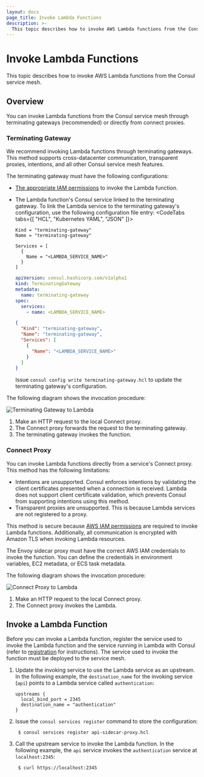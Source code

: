 ```yaml
---
layout: docs
page_title: Invoke Lambda Functions
description: >-
  This topic describes how to invoke AWS Lambda functions from the Consul service mesh.
---
```


# Invoke Lambda Functions

This topic describes how to invoke AWS Lambda functions from the Consul service mesh.

## Overview

You can invoke Lambda functions from the Consul service mesh through terminating gateways (recommended) or directly from connect proxies.


### Terminating Gateway

We recommend invoking Lambda functions through terminating gateways. This method supports cross-datacenter communication, transparent
proxies, intentions, and all other Consul service mesh features.

The terminating gateway must have the following configurations:
* [The appropriate IAM permissions](/docs/lambda/registration#configure-iam-permissions-for-envoy) to invoke the Lambda function.
* The Lambda function's Consul service linked to the terminating gateway. To link the Lambda service to the terminating gateway's configuration, use the following configuration file entry:
    <CodeTabs tabs={[ "HCL", "Kubernetes YAML", "JSON" ]}>

    ```hcl
    Kind = "terminating-gateway"
    Name = "terminating-gateway"

    Services = [
      {
        Name = "<LAMBDA_SERVICE_NAME>"
      }
    ]
    ```

    ```yaml
    apiVersion: consul.hashicorp.com/v1alpha1
    kind: TerminatingGateway
    metadata:
      name: terminating-gateway
    spec:
      services:
        - name: <LAMBDA_SERVICE_NAME>
    ```

    ```json
    {
      "Kind": "terminating-gateway",
      "Name": "terminating-gateway",
      "Services": [
        {
          "Name": "<LAMBDA_SERVICE_NAME>"
        }
      ]
    }
    ```

    </CodeTabs>

  Issue `consul config write terminating-gateway.hcl` to update the terminating gateway's configuration.

The following diagram shows the invocation procedure:

<ImageConfig width={700}>

![Terminating Gateway to Lambda](/img/terminating_gateway_to_lambda.svg)

</ImageConfig>

1. Make an HTTP request to the local Connect proxy.
1. The Connect proxy forwards the request to the terminating gateway.
1. The terminating gateway invokes the function.

### Connect Proxy

You can invoke Lambda functions directly from a service's Connect proxy.
This method has the following limitations:
- Intentions are unsupported. Consul enforces intentions by validating the client certificates presented when a connection is received. Lambda does not support client certificate validation, which prevents Consul from supporting intentions using this method.
- Transparent proxies are unsupported. This is because Lambda services are not
  registered to a proxy.

This method is secure because [AWS IAM permissions](/docs/lambda/registration#configure-iam-permissions-for-envoy) are required to invoke Lambda functions. Additionally, all communication is encrypted with Amazon TLS when invoking Lambda resources.

The Envoy sidecar proxy must have the correct AWS IAM credentials to invoke the function. You can define the credentials in environment variables, EC2 metadata, or ECS task metadata.

The following diagram shows the invocation procedure:

<ImageConfig width={400}>

![Connect Proxy to Lambda](/img/connect_proxy_to_lambda.svg)

</ImageConfig>

1. Make an HTTP request to the local Connect proxy.
2. The Connect proxy invokes the Lambda.

## Invoke a Lambda Function
Before you can invoke a Lambda function, register the service used to invoke
the Lambda function and the service running in Lambda with
Consul (refer to [registration](/docs/lambda/registration) for
instructions). The service used to invoke the function must be deployed to the
service mesh.

1. Update the invoking service to use the Lambda service as an upstream. In the following example, the `destination_name` for the invoking service (`api`) points to a Lambda service called `authentication`:
    ```hcl
    upstreams {
      local_bind_port = 2345
      destination_name = "authentication"
    }
    ```
1. Issue the `consul services register` command to store the configuration:
    ```shell-sesion
     $ consul services register api-sidecar-proxy.hcl
    ```
1. Call the upstream service to invoke the Lambda function. In the following example, the `api` service invokes the `authentication` service at `localhost:2345`:
    ```shell-session
     $ curl https://localhost:2345
    ```
